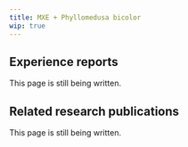 ---
title: MXE + Phyllomedusa bicolor
wip: true
---

## Experience reports

This page is still being written.

## Related research publications

This page is still being written.

